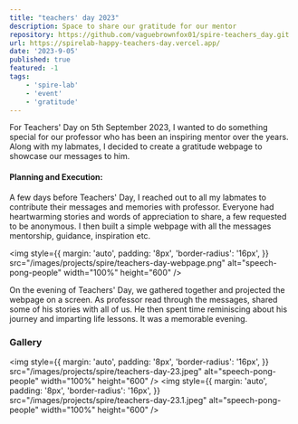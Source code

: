 ```yaml
---
title: "teachers' day 2023"
description: Space to share our gratitude for our mentor
repository: https://github.com/vaguebrownfox01/spire-teachers_day.git
url: https://spirelab-happy-teachers-day.vercel.app/
date: '2023-9-05'
published: true
featured: -1
tags:
    - 'spire-lab'
    - 'event'
    - 'gratitude'
---
```


For Teachers' Day on 5th September 2023,
I wanted to do something special for our professor who has been an inspiring mentor over the years.
Along with my labmates, I decided to create a gratitude webpage to showcase our messages to him.

#### Planning and Execution:

A few days before Teachers' Day, I reached out to all my labmates to contribute their messages and memories with professor.
Everyone had heartwarming stories and words of appreciation to share, a few requested to be anonymous.
I then built a simple webpage with all the messages mentorship, guidance, inspiration etc.

<img
	style={{
		margin: 'auto',
		padding: '8px',
		'border-radius': '16px',
	}}
	src="/images/projects/spire/teachers-day-webpage.png"
	alt="speech-pong-people"
	width="100%"
	height="600"
/>

On the evening of Teachers' Day, we gathered together and projected the webpage on a screen.
As professor read through the messages, shared some of his stories with all of us.
He then spent time reminiscing about his journey and imparting life lessons.
It was a memorable evening.

### Gallery

<img
	style={{
		margin: 'auto',
		padding: '8px',
		'border-radius': '16px',
	}}
	src="/images/projects/spire/teachers-day-23.jpeg"
	alt="speech-pong-people"
	width="100%"
	height="600"
/>
<img
	style={{
		margin: 'auto',
		padding: '8px',
		'border-radius': '16px',
	}}
	src="/images/projects/spire/teachers-day-23.1.jpeg"
	alt="speech-pong-people"
	width="100%"
	height="600"
/>
